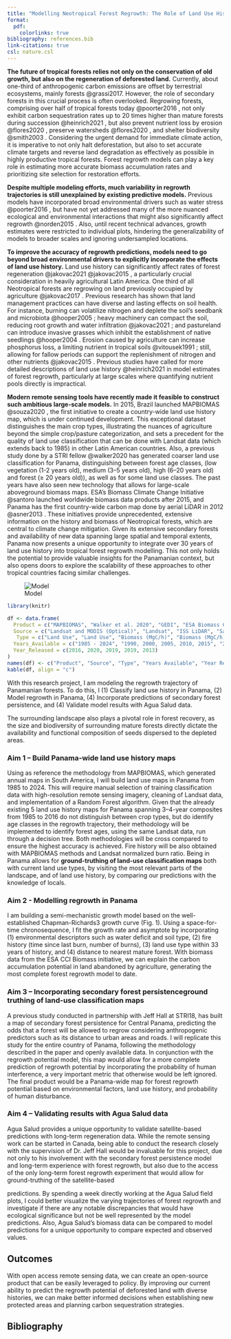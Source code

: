 ```yaml
---
title: "Modelling Neotropical Forest Regrowth: The Role of Land Use History"
format:
  pdf:
    colorlinks: true
bibliography: references.bib
link-citations: true
csl: nature.csl
---
```


**The future of tropical forests relies not only on the conservation of old growth, but also on the regeneration of deforested land.** Currently, about one-third of anthropogenic carbon emissions are offset by terrestrial ecosystems, mainly forests @grassi2017. However, the role of secondary forests in this crucial process is often overlooked. Regrowing forests, comprising over half of tropical forests today @poorter2016 , not only exhibit carbon sequestration rates up to 20 times higher than mature forests during succession @heinrich2021 , but also prevent nutrient loss by erosion @flores2020 , preserve watersheds @flores2020 , and shelter biodiversity @smith2003 . Considering the urgent demand for immediate climate action, it is imperative to not only halt deforestation, but also to set accurate climate targets and reverse land degradation as effectively as possible in highly productive tropical forests. Forest regrowth models can play a key role in estimating more accurate biomass accumulation rates and prioritizing site selection for restoration efforts.

**Despite multiple modeling efforts, much variability in regrowth trajectories is still unexplained by existing predictive models.** Previous models have incorporated broad environmental drivers such as water stress @poorter2016 , but have not yet addressed many of the more nuanced ecological and environmental interactions that might also significantly affect regrowth @norden2015 . Also, until recent technical advances, growth estimates were restricted to individual plots, hindering the generalizability of models to broader scales and ignoring undersampled locations.

**To improve the accuracy of regrowth predictions, models need to go beyond broad environmental drivers to explicitly incorporate the effects of land use history.** Land use history can significantly affect rates of forest regeneration @jakovac2021 @jakovac2015 , a particularly crucial consideration in heavily agricultural Latin America. One third of all Neotropical forests are regrowing on land previously occupied by agriculture @jakovac2017 . Previous research has shown that land management practices can have diverse and lasting effects on soil health. For instance, burning can volatilize nitrogen and deplete the soil's seedbank and microbiota @hooper2005 ; heavy machinery can compact the soil, reducing root growth and water infiltration @jakovac2021 ; and pastureland can introduce invasive grasses which inhibit the establishment of native seedlings @hooper2004 . Erosion caused by agriculture can increase phosphorus loss, a limiting nutrient in tropical soils @vitousek1991 ; still, allowing for fallow periods can support the replenishment of nitrogen and other nutrients @jakovac2015 . Previous studies have called for more detailed descriptions of land use history @heinrich2021 in model estimates of forest regrowth, particularly at large scales where quantifying nutrient pools directly is impractical.

**Modern remote sensing tools have recently made it feasible to construct such ambitious large-scale models.** In 2015, Brazil launched MAPBIOMAS @souza2020 , the first initiative to create a country-wide land use history map, which is under continued development. This exceptional dataset distinguishes the main crop types, illustrating the nuances of agriculture beyond the simple crop/pasture categorization, and sets a precedent for the quality of land use classification that can be done with Landsat data (which extends back to 1985) in other Latin American countries. Also, a previous study done by a STRI fellow @walker2020 has generated coarser land use classification for Panama, distinguishing between forest age classes, (low vegetation (1-2 years old), medium (3–5 years old), high (6–20 years old) and forest (≥ 20 years old)), as well as for some land use classes. The past years have also seen new technology that allows for large-scale aboveground biomass maps. ESA’s Biomass Climate Change Initiative @santoro launched worldwide biomass data products after 2015, and Panama has the first country-wide carbon map done by aerial LiDAR in 2012 @asner2013 . These initiatives provide unprecedented, extensive information on the history and biomass of Neotropical forests, which are central to climate change mitigation. Given its extensive secondary forests and availability of new data spanning large spatial and temporal extents, Panama now presents a unique opportunity to integrate over 30 years of land use history into tropical forest regrowth modelling. This not only holds the potential to provide valuable insights for the Panamanian context, but also opens doors to explore the scalability of these approaches to other tropical countries facing similar challenges.

![Model](model_sketch.png)

```r

library(knitr)

df <- data.frame(
  Product = c("MAPBIOMAS", "Walker et al. 2020", "GEDI", "ESA Biomass Climate Change", "Asner et al. 2013"),
  Source = c("Landsat and MODIS (Optical)", "Landsat", "ISS LiDAR", "Satellite SAR and LiDAR", "Airborne LiDAR"),
   Type = c("Land Use", "Land Use", "Biomass (MgC/h)", "Biomass (MgC/h)", "Biomass (MgC/h)"),
  Years_Available = c("1985 - 2024", "1990, 2000, 2005, 2010, 2015", "2019 - 2023", "2010, 2017, 2018, 2019, 2020", "2012"),
  Year_Released = c(2016, 2020, 2019, 2019, 2013)
)
names(df) <- c("Product", "Source", "Type", "Years Available", "Year Released")
kable(df, align = "c")

```

With this research project, I am modeling the regrowth trajectory of Panamanian forests. To do this, I (1) Classify land use history in Panama, (2) Model regrowth in Panama, (4) Incorporate predictions of secondary forest persistence, and (4) Validate model results with Agua Salud data.

The surrounding landscape also plays a pivotal role in forest recovery, as the size and biodiversity of surrounding mature forests directly dictate the availability and functional composition of seeds dispersed to the depleted areas.

### Aim 1 – Build Panama-wide land use history maps

Using as reference the methodology from MAPBIOMAS, which generated annual maps in South America, I will build land use maps in Panama from 1985 to 2024. This will require manual selection of training classification data with high-resolution remote sensing imagery, cleaning of Landsat data, and implementation of a Random Forest algorithm. Given that the already existing 5 land use history maps for Panama spanning 3–4-year composites from 1985 to 2016 do not distinguish between crop types, but do identify age classes in the regrowth trajectory, their methodology will be implemented to identify forest ages, using the same Landsat data, run through a decision tree. Both methodologies will be cross compared to ensure the highest accuracy is achieved. Fire history will be also obtained with MAPBIOMAS methods and Landsat normalized burn ratio. Being in Panama allows for **ground-truthing of land-use classification maps** both with current land use types, by visiting the most relevant parts of the landscape, and of land use history, by comparing our predictions with the knowledge of locals.

### Aim 2 - Modelling regrowth in Panama

I am building a semi-mechanistic growth model based on the well-established Chapman-Richards3 growth curve (Fig. 1). Using a space-for-time chronosequence, I fit the growth rate and asymptote by incorporating (1) environmental descriptors such as water deficit and soil type, (2) fire history (time since last burn, number of burns), (3) land use type within 33 years of history, and (4) distance to nearest mature forest. With biomass data from the ESA CCI Biomass initiative, we can explain the carbon accumulation potential in land abandoned by agriculture, generating the most complete forest regrowth model to date.

### Aim 3 – Incorporating secondary forest persistenceground truthing of land-use classification maps

A previous study conducted in partnership with Jeff Hall at STRI18, has built a map of secondary forest persistence for Central Panama, predicting the odds that a forest will be allowed to regrow considering anthropogenic predictors such as its distance to urban areas and roads. I will replicate this study for the entire country of Panama, following the methodology described in the paper and openly available data. In conjunction with the regrowth potential model, this map would allow for a more complete prediction of regrowth potential by incorporating the probability of human interference, a very important metric that otherwise would be left ignored. The final product would be a Panama-wide map for forest regrowth potential based on environmental factors, land use history, and probability of human disturbance.

### Aim 4 – Validating results with Agua Salud data

Agua Salud provides a unique opportunity to validate satellite-based predictions with long-term regeneration data. While the remote sensing work can be started in Canada, being able to conduct the research closely with the supervision of Dr. Jeff Hall would be invaluable for this project, due not only to his involvement with the secondary forest persistence model and long-term experience with forest regrowth, but also due to the access of the only long-term forest regrowth experiment that would allow for ground-truthing of the satellite-based

predictions. By spending a week directly working at the Agua Salud field plots, I could better visualize the varying trajectories of forest regrowth and investigate if there are any notable discrepancies that would have ecological significance but not be well represented by the model predictions. Also, Agua Salud’s biomass data can be compared to model predictions for a unique opportunity to compare expected and observed values.

## Outcomes

With open access remote sensing data, we can create an open-source product that can be easily leveraged to policy. By improving our current ability to predict the regrowth potential of deforested land with diverse histories, we can make better informed decisions when establishing new protected areas and planning carbon sequestration strategies.

## Bibliography